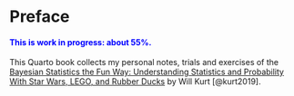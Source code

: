 # Preface {.unnumbered}

::: {.callout-note style="color: blue;"}
#### This is work in progress: about 55%.
:::

This Quarto book collects my personal notes, trials and exercises of the
[Bayesian Statistics the Fun Way: Understanding Statistics and
Probability With Star Wars, LEGO, and Rubber
Ducks](https://nostarch.com/learnbayes) by
Will Kurt [@kurt2019].
